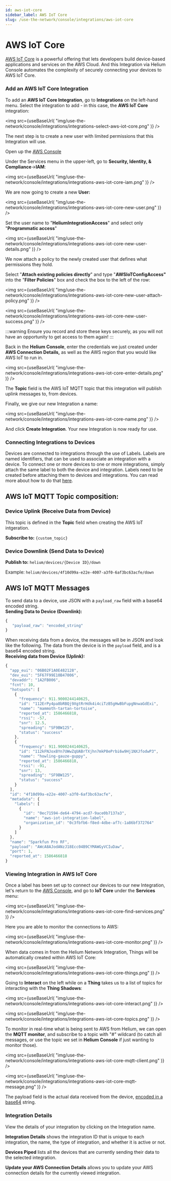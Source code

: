 ```yaml
---
id: aws-iot-core
sidebar_label: AWS IoT Core
slug: /use-the-network/console/integrations/aws-iot-core
---
```


# AWS IoT Core


[AWS IoT Core](https://aws.amazon.com/iot-core/) is a powerful offering that
lets developers build device-based applications and services on the AWS Cloud.
And this Integration via Helium Console automates the complexity of securely
connecting your devices to AWS IoT Core.

### Add an AWS IoT Core Integration

To add an **AWS IoT Core Integration**, go to **Integrations** on the left-hand
menu. Select the integration to add - in this case, the **AWS IoT Core**
integration:

<img
  src={useBaseUrl(
    "img/use-the-network/console/integrations/integrations-select-aws-iot-core.png"
  )}
/>

The next step is to create a new user with limited permissions that this
Integration will use.

Open up the [AWS Console](https://console.aws.amazon.com/)

Under the Services menu in the upper-left, go to **Security, Identity, &
Compliance**-&gt;**IAM**:

<img
  src={useBaseUrl(
    "img/use-the-network/console/integrations/integrations-aws-iot-core-iam.png"
  )}
/>

We are now going to create a new **User:**

<img
  src={useBaseUrl(
    "img/use-the-network/console/integrations/integrations-aws-iot-core-new-user.png"
  )}
/>

Set the user name to "**HeliumIntegrationAccess**" and select only
"**Programmatic access**"

<img
  src={useBaseUrl(
    "img/use-the-network/console/integrations/integrations-aws-iot-core-new-user-details.png"
  )}
/>

We now attach a policy to the newly created user that defines what permissions
they hold.

Select "**Attach existing policies directly**" and type "**AWSIoTConfigAccess"**
into the "**Filter Policies**" box and check the box to the left of the row:

<img
  src={useBaseUrl(
    "img/use-the-network/console/integrations/integrations-aws-iot-core-new-user-attach-policy.png"
  )}
/>

<img
  src={useBaseUrl(
    "img/use-the-network/console/integrations/integrations-aws-iot-core-new-user-success.png"
  )}
/>

:::warning 
Ensure you record and store these keys securely, as you will not have
an opportunity to get access to them again! 
:::

Back in the **Helium Console**, enter the credentials we just created under
**AWS Connection Details,** as well as the AWS region that you would like AWS
IoT to run in.

<img
  src={useBaseUrl(
    "img/use-the-network/console/integrations/integrations-aws-iot-core-enter-details.png"
  )}
/>

The **Topic** field is the AWS IoT MQTT topic that this integration will publish
uplink messages to, from devices.

Finally, we give our new Integration a name:

<img
  src={useBaseUrl(
    "img/use-the-network/console/integrations/integrations-aws-iot-core-name.png"
  )}
/>

And click **Create Integration**. Your new Integration is now ready for use.

### Connecting Integrations to Devices

Devices are connected to integrations through the use of Labels. Labels are
named identifiers, that can be used to associate an integration with a device.
To connect one or more devices to one or more integrations, simply attach the
same label to both the device and integration. Labels need to be created before
attaching them to devices and integrations. You can read more about how to do
that [here](/use-the-network/console/labels).

## AWS IoT MQTT Topic composition:

### Device Uplink \(Receive Data from Device\)

This topic is defined in the **Topic** field when creating the AWS IoT
intgeration.

**Subscribe to:** `{custom_topic}`

### Device Downlink \(Send Data to Device\)

**Publish to:** `helium/devices/{Device ID}/down`

Example: `helium/devices/4f10d99a-e22e-4007-a3f0-6af3bc63acfe/down`

## AWS IoT MQTT Messages

To send data to a device, use JSON with a `payload_raw` field with a base64
encoded string.  
**Sending Data to Device \(Downlink\):**

```javascript
{
   "payload_raw": "encoded_string"
}
```

When receiving data from a device, the messages will be in JSON and look like
the following. The data from the device is in the `payload` field, and is a
base64 encoded string.  
**Receiving data from Device \(Uplink\):**

```javascript
{
  "app_eui": "06B02F1A0E482128",
  "dev_eui": "5F67F99E10B47006",
  "devaddr": "1A2FB006",
  "fcnt": 10,
  "hotspots": [
    {
      "frequency": 911.9000244140625,
      "id": "112ErPy4pa8bRBQj9XgtRrHdk4i4ciTzB5gHwBbFupgNnwaGdExi",
      "name": "mammoth-tartan-tortoise",
      "reported_at": 1586466818,
      "rssi": -57,
      "snr": 12.5,
      "spreading": "SF9BW125",
      "status": "success"
    },
    {
      "frequency": 911.9000244140625,
      "id": "112kFNJoxBYn7UWwZqUABrTXjhn7mkP8ePrbi6w9Hj1NXJfodwP3",
      "name": "howling-gauze-guppy",
      "reported_at": 1586466818,
      "rssi": -91,
      "snr": 13,
      "spreading": "SF9BW125",
      "status": "success"
    }
  ],
  "id": "4f10d99a-e22e-4007-a3f0-6af3bc63acfe",
  "metadata": {
    "labels": [
      {
        "id": "0ec71594-de64-4794-acd7-9ace0b7137a3",
        "name": "aws-iot-integration-label",
        "organization_id": "0c3fbfb6-f8ed-4dbe-af7c-1a86bf372764"
      }
    ]
  },
  "name": "Sparkfun Pro RF",
  "payload": "AWcA8AJodANzJ18Ecc04B9CYMAWGyVCIuDaw",
  "port": 1,
  "reported_at": 1586466818
}
```

### Viewing Integration in AWS IoT Core

Once a label has been set up to connect our devices to our new Integration,
let's return to the [AWS Console](https://console.aws.amazon.com/), and go to
**IoT Core** under the **Services** menu:

<img
  src={useBaseUrl(
    "img/use-the-network/console/integrations/integrations-aws-iot-core-find-services.png"
  )}
/>

Here you are able to monitor the connections to AWS:

<img
  src={useBaseUrl(
    "img/use-the-network/console/integrations/integrations-aws-iot-core-monitor.png"
  )}
/>

When data comes in from the Helium Network Integration, Things will be
automatically created within AWS IoT Core:

<img
  src={useBaseUrl(
    "img/use-the-network/console/integrations/integrations-aws-iot-core-things.png"
  )}
/>

Going to **Interact** on the left while on a **Thing** takes us to a list of
topics for interacting with the **Thing Shadows**:

<img
  src={useBaseUrl(
    "img/use-the-network/console/integrations/integrations-aws-iot-core-interact.png"
  )}
/>

<img
  src={useBaseUrl(
    "img/use-the-network/console/integrations/integrations-aws-iot-core-topics.png"
  )}
/>

To monitor in real-time what is being sent to AWS from Helium, we can open the
**MQTT monitor**, and subscribe to a topic with "\#" wildcard \(to catch all
messages, or use the topic we set in **Helium Console** if just wanting to
monitor those\).

<img
  src={useBaseUrl(
    "img/use-the-network/console/integrations/integrations-aws-iot-core-mqtt-client.png"
  )}
/>

<img
  src={useBaseUrl(
    "img/use-the-network/console/integrations/integrations-aws-iot-core-mqtt-message.png"
  )}
/>

The payload field is the actual data received from the device,
[encoded in a base64](https://www.base64decode.org/) string.

### Integration Details

View the details of your integration by clicking on the Integration name.

**Integration Details** shows the integration ID that is unique to each
integration, the name, the type of integration, and whether it is active or not.

**Devices Piped** lists all the devices that are currently sending their data to
the selected integration.

**Update your AWS Connection Details** allows you to update your AWS connection
details for the currently viewed integration.

###
